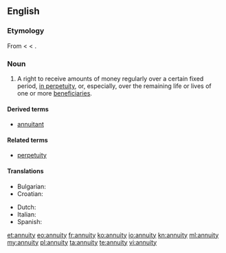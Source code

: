 ==English==
{{wikipedia}}

===Etymology===
From {{etyl|fr}} {{term|annuité||}} < {{etyl|ML.}} {{term|annuitās||}} < {{etyl|la}} {{term|annuus||annual}}.

===Noun===
{{en-noun|annuities}}

# A right to receive amounts of money regularly over a certain fixed period, [[in perpetuity]], or, especially, over the remaining life or lives of one or more [[beneficiaries]].

====Derived terms====
* [[annuitant]]

====Related terms====
* [[perpetuity]]

====Translations====
{{trans-top|right to periodic payment}}
* Bulgarian: {{t|bg|годишна рента}}
* Croatian: {{t-|hr|anuitet|m}}
{{trans-mid}}
* Dutch: {{t-|nl|lijfrenteverzekering|f}}
* Italian: {{t|it|annualità}}
* Spanish: {{t|es|anualidad|f}}
{{trans-bottom}}

[[et:annuity]]
[[eo:annuity]]
[[fr:annuity]]
[[ko:annuity]]
[[io:annuity]]
[[kn:annuity]]
[[ml:annuity]]
[[my:annuity]]
[[pl:annuity]]
[[ta:annuity]]
[[te:annuity]]
[[vi:annuity]]